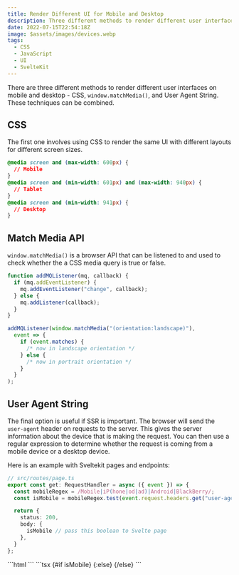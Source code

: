 ---
title: Render Different UI for Mobile and Desktop
description: Three different methods to render different user interfaces on mobile and desktop
date: 2022-07-15T22:54:18Z
image: $assets/images/devices.webp
tags:
  - CSS
  - JavaScript
  - UI
  - SvelteKit
---

There are three different methods to render different user interfaces on mobile and desktop - CSS, `window.matchMedia()`, and User Agent String. These techniques can be combined.

## CSS

The first one involves using CSS to render the same UI with different layouts for different screen sizes.

```css
@media screen and (max-width: 600px) {
  // Mobile
}
@media screen and (min-width: 601px) and (max-width: 940px) {
  // Tablet
}
@media screen and (min-width: 941px) {
  // Desktop
}
```

## Match Media API

`window.matchMedia()` is a browser API that can be listened to and used to check whether the a CSS media query is true or false.

```javascript
function addMQListener(mq, callback) {
  if (mq.addEventListener) {
    mq.addEventListener("change", callback);
  } else {
    mq.addListener(callback);
  }
}

addMQListener(window.matchMedia("(orientation:landscape)"),
  event => {
    if (event.matches) {
      /* now in landscape orientation */
    } else {
      /* now in portrait orientation */
    }
  }
);
```

## User Agent String

The final option is useful if SSR is important. The browser will send the `user-agent` header on requests to the server. This gives the server information about the device that is making the request. You can then use a regular expression to determine whether the request is coming from a mobile device or a desktop device.

Here is an example with Sveltekit pages and endpoints:

```typescript
// src/routes/page.ts
export const get: RequestHandler = async ({ event }) => {
  const mobileRegex = /Mobile|iP(hone|od|ad)|Android|BlackBerry/;
  const isMobile = mobileRegex.test(event.request.headers.get("user-agent") || "");

  return {
    status: 200,
    body: {
      isMobile // pass this boolean to Svelte page
    },
  }
};
```

<CombinedBlock>
  ```html
  <!-- src/routes/page.svelte -->
  <script lang="ts">
  export let isMobile: boolean;
  </script>
  ```
  ```tsx
  {#if isMobile}
    <!-- MobileComponent -->
  {:else}
    <!-- DesktopComponent -->
  {/else}
  ```
</CombinedBlock>